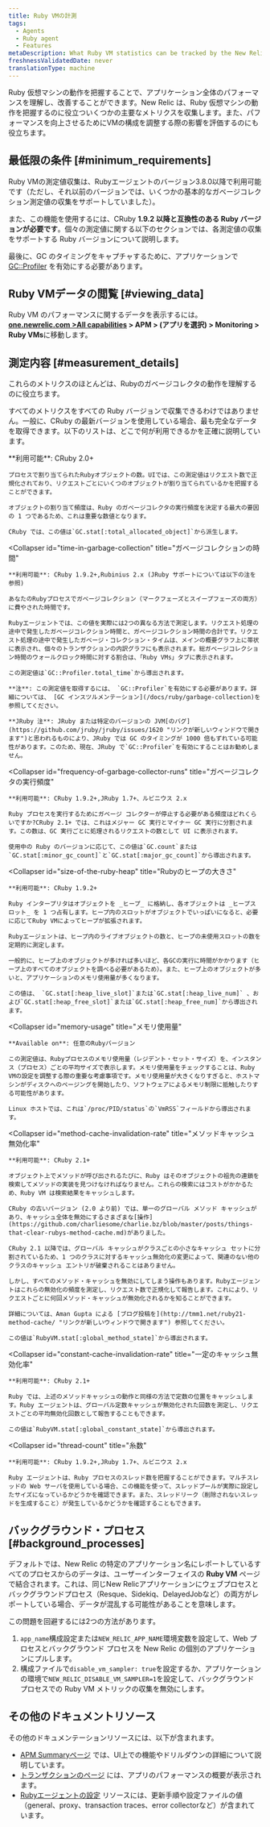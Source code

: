 ```yaml
---
title: Ruby VMの計測
tags:
  - Agents
  - Ruby agent
  - Features
metaDescription: What Ruby VM statistics can be tracked by the New Relic Ruby agent.
freshnessValidatedDate: never
translationType: machine
---
```


Ruby 仮想マシンの動作を把握することで、アプリケーション全体のパフォーマンスを理解し、改善することができます。New Relic は、Ruby 仮想マシンの動作を把握するのに役立ついくつかの主要なメトリクスを収集します。また、パフォーマンスを向上させるためにVMの構成を調整する際の影響を評価するのにも役立ちます。

## 最低限の条件 [#minimum_requirements]

Ruby VMの測定値収集は、Rubyエージェントのバージョン3.8.0以降で利用可能です（ただし、それ以前のバージョンでは、いくつかの基本的なガベージコレクション測定値の収集をサポートしていました）。

また、この機能を使用するには、CRuby **1.9.2 以降と互換性のある Ruby バージョンが必要です**。個々の測定値に関する以下のセクションでは、各測定値の収集をサポートする Ruby バージョンについて説明します。

最後に、GC のタイミングをキャプチャするために、アプリケーションで [GC::Profiler](/docs/ruby/garbage-collection) を有効にする必要があります。

## Ruby VMデータの閲覧 [#viewing_data]

Ruby VM のパフォーマンスに関するデータを表示するには。**[one.newrelic.com >All capabilities](https://one.newrelic.com/all-capabilities) > APM > (アプリを選択) > Monitoring > Ruby VMs**に移動します。

## 測定内容 [#measurement_details]

これらのメトリクスのほとんどは、Rubyのガベージコレクタの動作を理解するのに役立ちます。

すべてのメトリクスをすべての Ruby バージョンで収集できるわけではありません。一般に、CRuby の最新バージョンを使用している場合、最も完全なデータを取得できます。以下のリストは、どこで何が利用できるかを正確に説明しています。

<CollapserGroup>
  <Collapser
    id="object-allocations"
    title="オブジェクトの割り当て"
  >
    **利用可能**: CRuby 2.0+

    プロセスで割り当てられたRubyオブジェクトの数。UIでは、この測定値はリクエスト数で正規化されており、リクエストごとにいくつのオブジェクトが割り当てられているかを把握することができます。

    オブジェクトの割り当て頻度は、Ruby のガベージコレクタの実行頻度を決定する最大の要因の 1 つであるため、これは重要な数値となります。

    CRuby では、この値は`GC.stat[:total_allocated_object]`から派生します。
  </Collapser>

  <Collapser
    id="time-in-garbage-collection"
    title="ガベージコレクションの時間"
  >
    **利用可能**: CRuby 1.9.2+,Rubinius 2.x (JRuby サポートについては以下の注を参照)

    あなたのRubyプロセスでガベージコレクション（マークフェーズとスイープフェーズの両方）に費やされた時間です。

    Rubyエージェントでは、この値を実際には2つの異なる方法で測定します。リクエスト処理の途中で発生したガベージコレクション時間と、ガベージコレクション時間の合計です。リクエスト処理の途中で発生したガベージ・コレクション・タイムは、メインの概要グラフ上に帯状に表示され、個々のトランザクションの内訳グラフにも表示されます。総ガベージコレクション時間のウォールクロック時間に対する割合は、「Ruby VMs」タブに表示されます。

    この測定値は`GC::Profiler.total_time`から導出されます。

    **注**: この測定値を取得するには、 `GC::Profiler`を有効にする必要があります。詳細については、 [GC インスツルメンテーション](/docs/ruby/garbage-collection)を参照してください。

    **JRuby 注**: JRuby または特定のバージョンの JVM[のバグ](https://github.com/jruby/jruby/issues/1620 "リンクが新しいウィンドウで開きます")と思われるものにより、JRuby では GC のタイミングが 1000 倍もずれている可能性があります。このため、現在、JRuby で`GC::Profiler`を有効にすることはお勧めしません。
  </Collapser>

  <Collapser
    id="frequency-of-garbage-collector-runs"
    title="ガベージコレクタの実行頻度"
  >
    **利用可能**: CRuby 1.9.2+,JRuby 1.7+、ルビニウス 2.x

    Ruby プロセスを実行するためにガベージ コレクターが停止する必要がある頻度はどれくらいですか?CRuby 2.1+ では、これはメジャー GC 実行とマイナー GC 実行に分割されます。この数は、GC 実行ごとに処理されるリクエストの数として UI に表示されます。

    使用中の Ruby のバージョンに応じて、この値は`GC.count`または`GC.stat[:minor_gc_count]`と`GC.stat[:major_gc_count]`から導出されます。
  </Collapser>

  <Collapser
    id="size-of-the-ruby-heap"
    title="Rubyのヒープの大きさ"
  >
    **利用可能**: CRuby 1.9.2+

    Ruby インタープリタはオブジェクトを _ヒープ_ に格納し、各オブジェクトは _ヒープスロット_ を 1 つ占有します。ヒープ内のスロットがオブジェクトでいっぱいになると、必要に応じてRuby VMによってヒープが拡張されます。

    Rubyエージェントは、ヒープ内のライブオブジェクトの数と、ヒープの未使用スロットの数を定期的に測定します。

    一般的に、ヒープ上のオブジェクトが多ければ多いほど、各GCの実行に時間がかかります（ヒープ上のすべてのオブジェクトを調べる必要があるため）。また、ヒープ上のオブジェクトが多いと、アプリケーションのメモリ使用量が多くなります。

    この値は、 `GC.stat[:heap_live_slot]`または`GC.stat[:heap_live_num]` 、および`GC.stat[:heap_free_slot]`または`GC.stat[:heap_free_num]`から導出されます。
  </Collapser>

  <Collapser
    id="memory-usage"
    title="メモリ使用量"
  >
    **Available on**: 任意のRubyバージョン

    この測定値は、Rubyプロセスのメモリ使用量（レジデント・セット・サイズ）を、インスタンス（プロセス）ごとの平均サイズで表示します。メモリ使用量をチェックすることは、Ruby VMの設定を調整する際の重要な考慮事項です。メモリ使用量が大きくなりすぎると、ホストマシンがディスクへのページングを開始したり、ソフトウェアによるメモリ制限に抵触したりする可能性があります。

    Linux ホストでは、これは`/proc/PID/status`の`VmRSS`フィールドから導出されます。
  </Collapser>

  <Collapser
    id="method-cache-invalidation-rate"
    title="メソッドキャッシュ無効化率"
  >
    **利用可能**: CRuby 2.1+

    オブジェクト上でメソッドが呼び出されるたびに、Ruby はそのオブジェクトの祖先の連鎖を検索してメソッドの実装を見つけなければなりません。これらの検索にはコストがかかるため、Ruby VM は検索結果をキャッシュします。

    CRuby の古いバージョン (2.0 より前) では、単一のグローバル メソッド キャッシュがあり、キャッシュ全体を無効にするさまざまな[操作](https://github.com/charliesome/charlie.bz/blob/master/posts/things-that-clear-rubys-method-cache.md)がありました。

    CRuby 2.1 以降では、グローバル キャッシュがクラスごとの小さなキャッシュ セットに分割されているため、1 つのクラスに対するキャッシュ無効化の変更によって、関連のない他のクラスのキャッシュ エントリが破棄されることはありません。

    しかし、すべてのメソッド・キャッシュを無効にしてしまう操作もあります。Rubyエージェントはこれらの無効化の頻度を測定し、リクエスト数で正規化して報告します。これにより、リクエストごとに何回メソッド・キャッシュが無効化されるかを知ることができます。

    詳細については、Aman Gupta による [ブログ投稿を](http://tmm1.net/ruby21-method-cache/ "リンクが新しいウィンドウで開きます") 参照してください。

    この値は`RubyVM.stat[:global_method_state]`から導出されます。
  </Collapser>

  <Collapser
    id="constant-cache-invalidation-rate"
    title="一定のキャッシュ無効化率"
  >
    **利用可能**: CRuby 2.1+

    Ruby では、上述のメソッドキャッシュの動作と同様の方法で定数の位置をキャッシュします。Ruby エージェントは、グローバル定数キャッシュが無効化された回数を測定し、リクエストごとの平均無効化回数として報告することもできます。

    この値は`RubyVM.stat[:global_constant_state]`から導出されます。
  </Collapser>

  <Collapser
    id="thread-count"
    title="糸数"
  >
    **利用可能**: CRuby 1.9.2+,JRuby 1.7+、ルビニウス 2.x

    Ruby エージェントは、Ruby プロセスのスレッド数を把握することができます。マルチスレッドの Web サーバを使用している場合、この機能を使って、スレッドプールが実際に設定したサイズになっているかどうかを確認できます。また、スレッドリーク（削除されないスレッドを生成すること）が発生しているかどうかを確認することもできます。
  </Collapser>
</CollapserGroup>

## バックグラウンド・プロセス [#background_processes]

デフォルトでは、New Relic の特定のアプリケーション名にレポートしているすべてのプロセスからのデータは、ユーザーインターフェイスの **Ruby VM** ページで結合されます。これは、同じNew Relicアプリケーションにウェブプロセスとバックグラウンドプロセス（Resque、Sidekiq、DelayedJobなど）の両方がレポートしている場合、データが混乱する可能性があることを意味します。

この問題を回避するには2つの方法があります。

1. `app_name`構成設定または`NEW_RELIC_APP_NAME`環境変数を設定して、Web プロセスとバックグラウンド プロセスを New Relic の個別のアプリケーションにプルします。
2. 構成ファイルで`disable_vm_sampler: true`を設定するか、アプリケーションの環境で`NEW_RELIC_DISABLE_VM_SAMPLER=1`を設定して、バックグラウンド プロセスでの Ruby VM メトリックの収集を無効にします。

## その他のドキュメントリソース

その他のドキュメンテーションリソースには、以下が含まれます。

* [APM Summaryページ](/docs/applications-menu/applications-overview) では、UI上での機能やドリルダウンの詳細について説明しています。
* [トランザクションのページ](/docs/apm/applications-menu/monitoring/transactions-page) には、アプリのパフォーマンスの概要が表示されます。
* [Rubyエージェントの設定](/docs/ruby/ruby-agent-configuration) リソースには、更新手順や設定ファイルの値（general、proxy、transaction traces、error collectorなど）が含まれています。